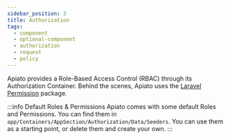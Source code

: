 ```yaml
---
sidebar_position: 3
title: Authorization
tags:
  - component
  - optional-component
  - authorization
  - request
  - policy
---
```


Apiato provides a Role-Based Access Control (RBAC) through its Authorization Container.
Behind the scenes,
Apiato uses the [Laravel Permission](https://github.com/spatie/laravel-permission) package.

:::info Default Roles & Permissions
Apiato comes with some default Roles and Permissions.
You can find them in `app/Containers/AppSection/Authorization/Data/Seeders`.
You can use them as a starting point, or delete them and create your own.
:::

